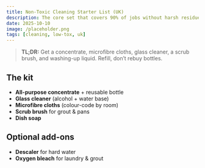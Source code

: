 ```yaml
---
title: Non-Toxic Cleaning Starter List (UK)
description: The core set that covers 90% of jobs without harsh residues.
date: 2025-10-10
image: /placeholder.png
tags: [cleaning, low-tox, uk]
---
```


> **TL;DR:** Get a concentrate, microfibre cloths, glass cleaner, a scrub brush, and washing-up liquid. Refill, don’t rebuy bottles.

## The kit

- **All-purpose concentrate** + reusable bottle
- **Glass cleaner** (alcohol + water base)
- **Microfibre cloths** (colour-code by room)
- **Scrub brush** for grout & pans
- **Dish soap**

## Optional add-ons

- **Descaler** for hard water
- **Oxygen bleach** for laundry & grout
